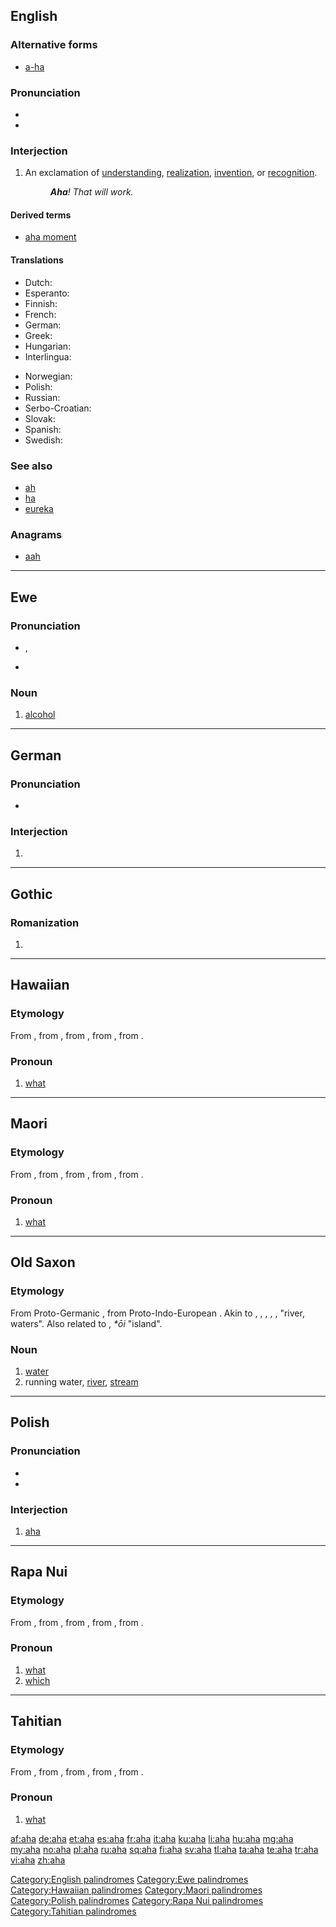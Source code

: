 {{also|AHA|ãhʻã|āhʻā}}
==English==

===Alternative forms===
* [[a-ha]]

===Pronunciation===
* {{audio|en-us-aha.ogg|Audio (US)}}
* {{rhymes|ɑː}}

===Interjection===
{{en-interj}}

# An exclamation of [[understanding]], [[realization]], [[invention]], or [[recognition]].
#: '''''Aha'''! That will work.''

====Derived terms====
* [[aha moment]]

====Translations====
{{trans-top|exclamation of understanding, realization, invention, or recognition}}
* Dutch: {{t-|nl|aha}}
* Esperanto: {{t-|eo|aha}}
* Finnish: {{t+|fi|ahaa}}
* French: {{t+|fr|aha}}
* German: {{t+|de|aha}}
* Greek: {{t-|el|αχά|tr=achá|sc=Grek}}
* Hungarian: {{t+|hu|aha}}
* Interlingua: {{t-|ia|aha}}
{{trans-mid}}
* Norwegian: {{t+|no|aha}}
* Polish: {{t+|pl|aha}}
* Russian: {{t+|ru|ага|tr=ahá}}
* Serbo-Croatian: {{t-|sh|aha}}
* Slovak: {{t-|sk|aha}}
* Spanish: {{t+|es|ajá}}
* Swedish: {{t+|sv|aha}}
{{trans-bottom}}

===See also===
* [[ah]]
* [[ha]]
* [[eureka]]

===Anagrams===
* [[aah#English|aah]]

[[Category:English palindromes]]

----

==Ewe==

===Pronunciation===
* {{IPA|lang=ee|/æhæ/}}, {{X-SAMPA|lang=ee|/{h{/}}
* {{audio|ee-aha.ogg|Audio}}

===Noun===
{{head|ee|noun|plural|ahawo}}

# [[alcohol]]

[[Category:Ewe palindromes]]

----

==German==

===Pronunciation===
* {{IPA|/ʔaˈha/|lang=de}}

===Interjection===
{{head|de|interjection}}

# {{l|en|aha}}

----

==Gothic==

===Romanization===
{{got-rom}}

# {{got-romanization of|𐌰𐌷𐌰}}

----

==Hawaiian==

===Etymology===
From {{etyl|poz-pnp-pro|haw}} {{recons|afa|lang=poz-pnp-pro}}, from {{etyl|poz-oce-pro|haw}} {{recons|apa|lang=poz-oce-pro}}, from {{etyl|pqe-pro|haw}} {{recons|apa|lang=pqe-pro}}, from {{etyl|poz-cet-pro|haw}} {{recons|apa|lang=poz-cet-pro}}, from {{etyl|poz-pro|haw}} {{recons|apa|lang=poz-pro}}.

===Pronoun===
{{head|haw|pronoun}}

# [[what]] {{gloss|interrogative pronoun}}

[[Category:Hawaiian palindromes]]

----

==Maori==

===Etymology===
From {{etyl|poz-pnp-pro|mi}} {{recons|afa|lang=poz-pnp-pro}}, from {{etyl|poz-oce-pro|mi}} {{recons|apa|lang=poz-oce-pro}}, from {{etyl|pqe-pro|mi}} {{recons|apa|lang=pqe-pro}}, from {{etyl|poz-cet-pro|mi}} {{recons|apa|lang=poz-cet-pro}}, from {{etyl|poz-pro|mi}} {{recons|apa|lang=poz-pro}}.

===Pronoun===
{{head|mi|pronoun}}

# [[what]] {{gloss|interrogative pronoun}}

[[Category:Maori palindromes]]

----

==Old Saxon==

===Etymology===
From Proto-Germanic {{recons|ahwō||waters, river|lang=gem-pro}}, from Proto-Indo-European {{recons|akʷā-||water|lang=ine-pro}}. Akin to {{etyl|ofs|-}} {{term|a|ā|lang=ofs}}, {{term|e|ē|lang=ofs}}, {{etyl|ang|-}} {{term|ea|ēa|lang=ang}}, {{etyl|goh|-}} {{term|aha|lang=goh}}, {{term|awa|lang=goh}}, {{etyl|got|-}} {{term|𐌰𐍈𐌰|tr=ahwa|lang=got}} "river, waters". Also related to {{etyl|is|-}} {{term|á|lang=is}}, {{etyl|osx|-}} ''*ōi'' "island".

===Noun===
{{osx-noun|g=f}}

# [[water]]
# running water, [[river]], [[stream]]

----

==Polish==

===Pronunciation===
* {{IPA|[ʔaˈxa]|lang=pl}}
* {{audio|Pl-aha.ogg|audio}}

===Interjection===
{{head|pl|interjection}}

# [[#English|aha]]

[[Category:Polish palindromes]]

----

==Rapa Nui==

===Etymology===
From {{etyl|poz-pnp-pro|rap}} {{recons|afa|lang=poz-pnp-pro}}, from {{etyl|poz-oce-pro|rap}} {{recons|apa|lang=poz-oce-pro}}, from {{etyl|pqe-pro|rap}} {{recons|apa|lang=pqe-pro}}, from {{etyl|poz-cet-pro|rap}} {{recons|apa|lang=poz-cet-pro}}, from {{etyl|poz-pro|rap}} {{recons|apa|lang=poz-pro}}.

===Pronoun===
{{head|rap|pronoun}}

# [[what]] {{gloss|interrogative pronoun}}
# [[which]]

[[Category:Rapa Nui palindromes]]

----

==Tahitian==

===Etymology===
From {{etyl|poz-pnp-pro|ty}} {{recons|afa|lang=poz-pnp-pro}}, from {{etyl|poz-oce-pro|ty}} {{recons|apa|lang=poz-oce-pro}}, from {{etyl|pqe-pro|ty}} {{recons|apa|lang=pqe-pro}}, from {{etyl|poz-cet-pro|ty}} {{recons|apa|lang=poz-cet-pro}}, from {{etyl|poz-pro|ty}} {{recons|apa|lang=poz-pro}}.

===Pronoun===
{{head|rap|pronoun}}

# [[what]] {{gloss|interrogative pronoun}}

[[Category:Tahitian palindromes]]

[[af:aha]]
[[de:aha]]
[[et:aha]]
[[es:aha]]
[[fr:aha]]
[[it:aha]]
[[ku:aha]]
[[li:aha]]
[[hu:aha]]
[[mg:aha]]
[[my:aha]]
[[no:aha]]
[[pl:aha]]
[[ru:aha]]
[[sq:aha]]
[[fi:aha]]
[[sv:aha]]
[[tl:aha]]
[[ta:aha]]
[[te:aha]]
[[tr:aha]]
[[vi:aha]]
[[zh:aha]]